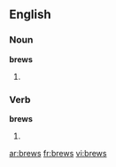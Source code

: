 ==English==

===Noun===
'''brews'''

# {{plural of|[[brew]]}}

===Verb===
'''brews'''

# {{third-person singular of|[[brew]]}}

[[ar:brews]]
[[fr:brews]]
[[vi:brews]]